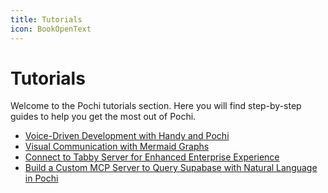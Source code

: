 ```yaml
---
title: Tutorials
icon: BookOpenText
---
```


# Tutorials

Welcome to the Pochi tutorials section. Here you will find step-by-step guides to help you get the most out of Pochi.

- [Voice-Driven Development with Handy and Pochi](./handy)
- [Visual Communication with Mermaid Graphs](./mermaid-graph)
- [Connect to Tabby Server for Enhanced Enterprise Experience](./connect-to-tabby-server)
- [Build a Custom MCP Server to Query Supabase with Natural Language in Pochi](./supabase-mcp-server)
